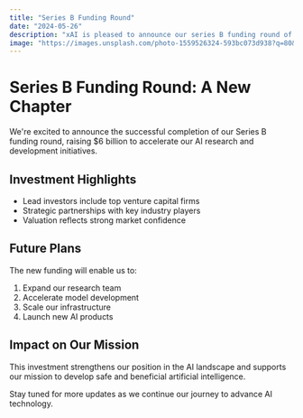 ```yaml
---
title: "Series B Funding Round"
date: "2024-05-26"
description: "xAI is pleased to announce our series B funding round of $6 billion."
image: "https://images.unsplash.com/photo-1559526324-593bc073d938?q=80&w=1200"
---
```


# Series B Funding Round: A New Chapter

We're excited to announce the successful completion of our Series B funding round, raising $6 billion to accelerate our AI research and development initiatives.

## Investment Highlights

- Lead investors include top venture capital firms
- Strategic partnerships with key industry players
- Valuation reflects strong market confidence

## Future Plans

The new funding will enable us to:

1. Expand our research team
2. Accelerate model development
3. Scale our infrastructure
4. Launch new AI products

## Impact on Our Mission

This investment strengthens our position in the AI landscape and supports our mission to develop safe and beneficial artificial intelligence.

Stay tuned for more updates as we continue our journey to advance AI technology.
